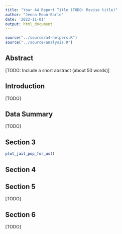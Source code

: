 ```yaml
---
title: "Your A4 Report Title (TODO: Revise title)"
author: "Jenna Moon-Earle"
date: '2022-11-01'
output: html_document
---
```


```r
source("../source/a4-helpers.R")
source("../source/analysis.R")
```

## Abstract 
[TODO: Include a short abstract (about 50 words)]

## Introduction 
[TODO]

## Data Summary 
[TODO]

## Section 3
```r
plot_jail_pop_for_us()
```

## Section 4

## Section 5
[TODO]

## Section 6
[TODO]
